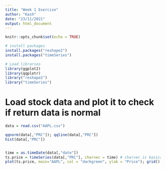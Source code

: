 ```yaml
---
title: "Week 1 Exercise"
author: "Kash"
date: "23/11/2021"
output: html_document
---
```


```r
knitr::opts_chunk$set(echo = TRUE)
```

```r
# install packages
install.packages("reshape2")
install.packages("timeSeries")

# Load libraries
library(ggplot2)
library(qqplotr)
library("reshape2")
library("timeSeries")
```


# Load stock data and plot it to check if return data is normal

```r
data = read.csv("AAPL.csv")

qqnorm(data[,"PRC"]); qqline(data[,"PRC"])
hist(data[,"PRC"])


time = as.timeDate(data[,"date"])
ts.price = timeSeries(data[,"PRC"], charvec = time) # charvec is basically for x-axis in the plot func next
plot(ts.price, main="AAPL", col = "darkgreen", ylab = "Price"); grid()

```







